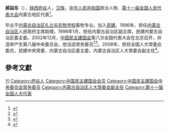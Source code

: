 '''郝益东'''（{{bd|1947年||}}），[[陕西|陕西]][[府谷|府谷]]人，[[汉族|汉族]]，[[中华人民共和国|中华人民共和国]]政治人物、[[第十一届全国人民代表大会|第十一届全国人民代表大会]]内蒙古地区代表<ref>{{cite web|author=新华网|title=第十一届全国人大代表|url=http://news.xinhuanet.com/ziliao/2008-03/03/content_7708230.htm?node=36628|publisher=新华网|accessdate=2014-01-07|archive-date=2014-01-10|archive-url=https://web.archive.org/web/20140110211415/http://news.xinhuanet.com/ziliao/2008-03/03/content_7708230.htm?node=36628|dead-url=no}}</ref>。

毕业于[[内蒙古自治区扎兰屯农牧学校|内蒙古自治区扎兰屯农牧学校]]畜牧专业。加入[[民建|民建]]。1996年，担任[[内蒙古自治区|内蒙古自治区]]人民政府主席助理，1998年1月，担任内蒙古自治区副主席，民建内蒙古自治区委主委。2002年12月，[[中国民主建国会|中国民主建国会]]第八次全国代表大会在北京召开，并选举产生第八届中央委员会，他当选常务委员<ref>{{Cite book|title=中华人民共和国年鉴 2003 总第23期|last=中华人民共和国年鉴编辑部编辑|publisher=中华人民共和国年鉴社|year=2003.11|pages=277}}</ref><ref>{{Cite book|title=中国改革开放新时期年鉴 2002年|last=[[王振川|王振川]]主编|publisher=[[中国民主法制出版社|中国民主法制出版社]]|year=2014|isbn=978-7-5162-0674-4|location=北京|pages=1090}}</ref>。2008年，担任全国人大常委会委员，民建中央常委、内蒙古自治区委主委，内蒙古自治区人大常委会副主任<ref>{{cite news|title=全国人大代表信息-郝益东|url= http://210.82.31.1:8084/delegate/viewDelegate.action?dbid=110331|accessdate=2013-04-05|newspaper=全国人大网|archive-url=https://web.archive.org/web/20130310142356/http://www.npc.gov.cn/delegate/viewDelegate.action?dbid=110331|archive-date=2013-03-10|dead-url=yes}}</ref>。

== 參考文獻 ==
{{reflist}}

{{中国民主建国会第八届中央委员会}}
{{中国民主建国会第九届中央委员会}}

{{Authority control}}
{{DEFAULTSORT:Hao郝}}
[[Category:郝姓|YI]]
[[Category:府谷人|Category:府谷人]]
[[Category:中国民主建国会会员|Category:中国民主建国会会员]]
[[Category:中国民主建国会中央委员会常务委员|Category:中国民主建国会中央委员会常务委员]]
[[Category:内蒙古自治区人大常委会副主任|Category:内蒙古自治区人大常委会副主任]]
[[Category:第十一届全国人大代表|Category:第十一届全国人大代表]]
